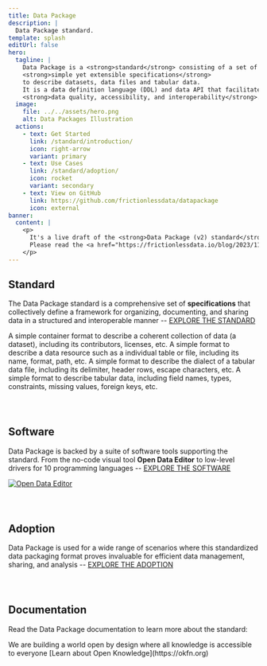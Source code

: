 ```yaml
---
title: Data Package
description: |
  Data Package standard.
template: splash
editUrl: false
hero:
  tagline: |
    Data Package is a <strong>standard</strong> consisting of a set of 
    <strong>simple yet extensible specifications</strong> 
    to describe datasets, data files and tabular data.
    It is a data definition language (DDL) and data API that facilitates 
    <strong>data quality, accessibility, and interoperability</strong>.
  image:
    file: ../../assets/hero.png
    alt: Data Packages Illustration
  actions:
    - text: Get Started
      link: /standard/introduction/
      icon: right-arrow
      variant: primary
    - text: Use Cases
      link: /standard/adoption/
      icon: rocket
      variant: secondary
    - text: View on GitHub
      link: https://github.com/frictionlessdata/datapackage
      icon: external
banner:
  content: |
    <p>
      It's a live draft of the <strong>Data Package (v2) standard</strong>.
      Please read the <a href="https://frictionlessdata.io/blog/2023/11/15/frictionless-specs-update/" target="_blank">announcement</a>
    </p>
---
```



## Standard

The Data Package standard is a comprehensive set of **specifications** that collectively define a framework for organizing, documenting, and sharing data in a structured and interoperable manner -- [EXPLORE THE STANDARD](/standard/specifications)

<CardGrid>
  <Card title="Data Package" icon="open-book">
    A simple container format to describe a coherent collection of data (a dataset), including  its contributors, licenses, etc.
  </Card>
  <Card title="Data Resource" icon="rocket">
    A simple format to describe a data resource such as a individual table or file, including its name, format, path, etc.
  </Card>
  <Card title="Table Dialect" icon="document">
    A simple format to describe the dialect of a tabular data file, including its delimiter, header rows, escape characters, etc.
  </Card>
  <Card title="Table Schema" icon="puzzle">
    A simple format to describe tabular data, including field names, types, constraints, missing values, foreign keys, etc.
  </Card>
</CardGrid>

<div style="margin-bottom: 5em"></div>

## Software

Data Package is backed by a suite of software tools supporting the standard. From the no-code visual tool **Open Data Editor** to low-level drivers for 10 programming languages -- [EXPLORE THE SOFTWARE](/standard/software)

[![Open Data Editor](../../assets/software/ode.png)](https://opendataeditor.okfn.org)

<div style="margin-bottom: 5em"></div>

## Adoption

Data Package is used for a wide range of scenarios where this standardized data packaging format proves invaluable for efficient data management, sharing, and analysis -- [EXPLORE THE ADOPTION](/standard/adoption)

<Adoption />

<div style="margin-bottom: 5em"></div>

## Documentation

Read the Data Package documentation to learn more about the standard:

<CardGrid>
  <LinkCard title="Specifications" href="/standard/specifications" />
  <LinkCard title="Extensions" href="/standard/extensions" />
  <LinkCard title="Recipes" href="/standard/recipes" />
  <LinkCard title="Guides" href="/standard/guides" />
</CardGrid>

<About title="Brought to you by">
  We are building a world open by design where all knowledge is accessible to everyone
  [Learn about Open Knowledge](https://okfn.org)
</About>
